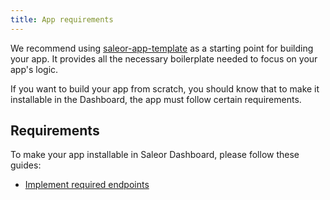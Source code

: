 ```yaml
---
title: App requirements
---
```


We recommend using [saleor-app-template](https://github.com/saleor/saleor-app-template) as a starting point for building your app. It provides all the necessary boilerplate needed to focus on your app's logic.

If you want to build your app from scratch, you should know that to make it installable in the Dashboard, the app must follow certain requirements.

## Requirements

To make your app installable in Saleor Dashboard, please follow these guides:

- [Implement required endpoints](./required-endpoints.mdx)
